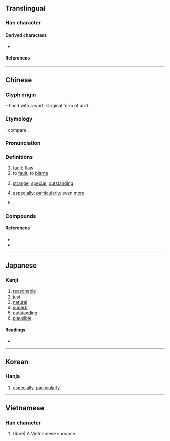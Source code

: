 {{also|尢|ㄤ}}
{{character info}}
==Translingual==

===Han character===
{{Han char|rn=43|rad=尢|as=01|sn=4|four=43010|canj=IKU|ids=⿺尢丶}}

====Derived characters====
* {{l|mul|[[㕱]], [[㚭]], [[忧]], [[扰]], [[沋]], [[肬]], [[犹]], [[紌]]([[𬘕]]), [[蚘]], [[訧]], [[㞃]], [[䤞]], [[就]], [[駀]], [[魷]]([[鱿]]), [[尨]], [[𡯟]], [[𬡸]], [[𪨈]], [[疣]]}}

====References====
{{Han ref|kx=0298.030|dkj=07543|dj=0593.050|hdz=10551.140|uh=5C24}}

----

==Chinese==
{{zh-forms}}

===Glyph origin===
{{Han etym}}
{{liushu|p}} – hand with a wart. Original form of {{zh-l|*疣}} and {{zh-l|*肬}}.

===Etymology===
{{der|zh|sit}}; compare {{cog|bo|tr=yus|t=blame, charge, accusation}}.

===Pronunciation===
{{zh-pron
|m=yóu
|c=jau4
|h=pfs=yù
|md=
|mn=iû
|mn-t=iu5
|w=
|mc=y
|oc=y
|cat=adv,pn,v,n,a
}}

===Definitions===
{{zh-hanzi}}

# [[fault]]; [[flaw]]
# to [[fault]]; to [[blame]]
#: {{zh-x|效尤|to follow bad examples (literally, "to imitate the '''blame'''worthy")}}
# {{lb|zh|literary}} [[strange]]; [[special]]; [[outstanding]]
# {{lb|zh|literary}} [[especially]]; [[particularly]]; even [[more]]
# {{surname|zh}}.

===Compounds===
{{zh-der|尤其|尤悔|尤殢|不怨不尤|尤違|尤態|尤雲殢雨|愆尤|忍尤含詬|悔尤|怨尤|天生尤物|尤有甚者|尤甚|尤詬|尤至|尤異|尤物|尤人|以儆效尤|尤里西斯|怨天尤人|勒尤|殊豔尤態|殢雨尤雲|拔尤|淑尤|殢雲尤雨|石尤風|效尤|無恥之尤|蚩尤戲|競相效尤|逢尤|群起效尤|蚩尤|起而效尤|蚩尤旗|尤金|離尤}}

====References====
* {{thcwdq|尤}}
* {{R:yue:Hanzi}}

----

==Japanese==

===Kanji===
{{ja-kanji|grade=|rs=尢01}}

# [[reasonable]]
# [[just]]
# [[natural]]
# [[superb]]
# [[outstanding]]
# [[plausible]]

====Readings====
* {{ja-readings|on=[[ゆう]] (yū)|kun=[[とがめる]] (togameru), [[とが]] (toga), [[もっとも]] (mottomo)|nanori=まさる}}

----

==Korean==

===Hanja===
{{ko-hanja|hangeul=우|rv=u|mr=u}}

# [[especially]], [[particularly]]

----

==Vietnamese==

===Han character===
{{vi-readings|reading=vưu|rs=尢01}}

# (Rare) A Vietnamese surname